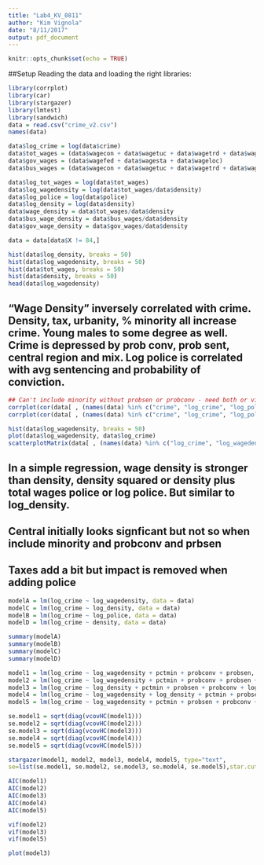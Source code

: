 ```yaml
---
title: "Lab4_KV_0811"
author: "Kim Vignola"
date: "8/11/2017"
output: pdf_document
---
```


```r
knitr::opts_chunk$set(echo = TRUE)
```

##Setup
Reading the data and loading the right libraries:
```r
library(corrplot)
library(car)
library(stargazer)
library(lmtest)
library(sandwich)
data = read.csv("crime_v2.csv")
names(data)
```

```r
data$log_crime = log(data$crime)
data$tot_wages = (data$wagecon + data$wagetuc + data$wagetrd + data$wagefir + data$wageser + data$wagemfg + data$wagefed + data$wagesta + data$wageloc)
data$gov_wages = (data$wagefed + data$wagesta + data$wageloc)
data$bus_wages = (data$wagecon + data$wagetuc + data$wagetrd + data$wagefir + data$wageser + data$wagemfg)

data$log_tot_wages = log(data$tot_wages)
data$log_wagedensity = log(data$tot_wages/data$density)
data$log_police = log(data$police)
data$log_density = log(data$density)
data$wage_density = data$tot_wages/data$density
data$bus_wage_density = data$bus_wages/data$density
data$gov_wage_density = data$gov_wages/data$density
```

```r
data = data[data$X != 84,]
```


```r
hist(data$log_density, breaks = 50)
hist(data$log_wagedensity, breaks = 50)
hist(data$tot_wages, breaks = 50)
hist(data$density, breaks = 50)
head(data$log_wagedensity)
```

## "Wage Density" inversely correlated with crime.  Density, tax, urbanity, % minority all increase crime. Young males to some degree as well.  Crime is depressed by prob conv, prob sent, central region and mix. Log police is correlated with avg sentencing and probability of conviction.

```r
## Can't include minority without probsen or probconv - need both or violate zero conditional mean and heteroskedastity
corrplot(cor(data[ , (names(data) %in% c("crime", "log_crime", "log_police", "log_density", "log_wagedensity", "probconv", "probsen", "avgsen", "density", "tax", "west", "central", "urban", "pctmin", "mix", "ymale"))]), method="number")
corrplot(cor(data[ , (names(data) %in% c("crime", "log_crime", "log_police", "log_wagedensity", "wage_density", "bus_wage_density", "gov_wage_density", "density", "log_density"))]), method="number")
```


```r
hist(data$log_wagedensity, breaks = 50)
plot(data$log_wagedensity, data$log_crime)
scatterplotMatrix(data[ , (names(data) %in% c("log_crime", "log_wagedensity", "log_density", "pctmin", "mix", "pctmin", "probconv", "probsen", "log_police"))])
```

##  In a simple regression, wage density is stronger than density, density squared or density plus total wages police or log police. But similar to log_density.
## Central initially looks signficant but not so when include minority and probconv and prbsen
## Taxes add a bit but impact is removed when adding police

```r
modelA = lm(log_crime ~ log_wagedensity, data = data)
modelC = lm(log_crime ~ log_density, data = data)
modelB = lm(log_crime ~ log_police, data = data)
modelD = lm(log_crime ~ density, data = data)

summary(modelA)
summary(modelB)
summary(modelC)
summary(modelD)

model1 = lm(log_crime ~ log_wagedensity + pctmin + probconv + probsen, data = data)
model2 = lm(log_crime ~ log_wagedensity + pctmin + probconv + probsen + log_police, data = data)
model3 = lm(log_crime ~ log_density + pctmin + probsen + probconv + log_police, data = data)
model4 = lm(log_crime ~ log_wagedensity + log_density + pctmin + probsen + probconv + log_police, data = data)
model5 = lm(log_crime ~ log_wagedensity + pctmin + probsen + probconv + mix + probconv*mix + log_police, data = data)

se.model1 = sqrt(diag(vcovHC(model1)))
se.model2 = sqrt(diag(vcovHC(model2)))
se.model3 = sqrt(diag(vcovHC(model3)))
se.model4 = sqrt(diag(vcovHC(model4)))
se.model5 = sqrt(diag(vcovHC(model5)))

stargazer(model1, model2, model3, model4, model5, type="text",
se=list(se.model1, se.model2, se.model3, se.model4, se.model5),star.cutoffs=c(0.05, 0.01, 0.001), keep.stat = c("f", "n", "aic", "adj.rsq"))
```


```r
AIC(model1)
AIC(model2)
AIC(model3)
AIC(model4)
AIC(model5)
```

```r
vif(model2)
vif(model3)
vif(model5)
```

```r
plot(model3)
```
